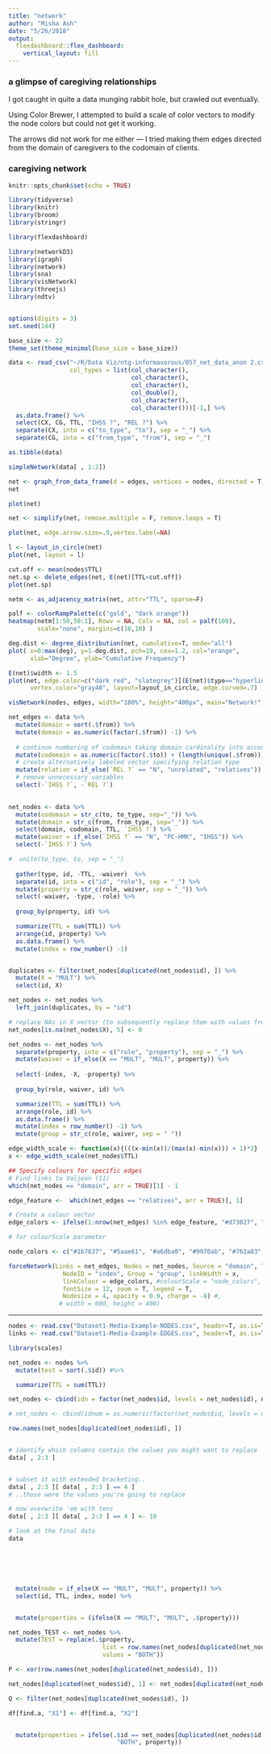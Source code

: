 ```yaml
---
title: "network"
author: "Misha Ash"
date: "5/26/2018"
output: 
  flexdashboard::flex_dashboard:
    vertical_layout: fill
---
```


### a glimpse of caregiving relationships
    
I got caught in quite a data munging rabbit hole, but crawled out eventually.

Using Color Brewer, I attempted to build a scale of color vectors to modify the node colors but could not get it working. 

The arrows did not work for me either — I tried making them edges directed from the domain of caregivers to the codomain of clients.

    
### caregiving network

```r
knitr::opts_chunk$set(echo = TRUE)

library(tidyverse)
library(knitr)
library(broom)
library(stringr)

library(flexdashboard)

library(networkD3)
library(igraph)
library(network)
library(sna)
library(visNetwork)
library(threejs)
library(ndtv)


options(digits = 3)
set.seed(144)

base_size <- 22
theme_set(theme_minimal(base_size = base_size))
```

```r
data <- read_csv("~/R/Data Viz/ntg-informavorous/057_net_data_anon 2.csv", col_names = TRUE,
                 col_types = list(col_character(), 
                                  col_character(), 
                                  col_character(),
                                  col_double(), 
                                  col_character(), 
                                  col_character()))[-1,] %>%
  as.data.frame() %>%
  select(CX, CG, TTL, "IHSS ?", "REL ?") %>%
  separate(CX, into = c("to_type", "to"), sep = "_") %>%
  separate(CG, into = c("from_type", "from"), sep = "_")

as.tibble(data)
```

```r
simpleNetwork(data[ , 1:2])
```

```r
net <- graph_from_data_frame(d = edges, vertices = nodes, directed = T) 
net

plot(net)

net <- simplify(net, remove.multiple = F, remove.loops = T) 

plot(net, edge.arrow.size=.9,vertex.label=NA)

l <- layout_in_circle(net)
plot(net, layout = l)

cut.off <- mean(nodes$TTL) 
net.sp <- delete_edges(net, E(net)[TTL<cut.off])
plot(net.sp) 

netm <- as_adjacency_matrix(net, attr="TTL", sparse=F)

palf <- colorRampPalette(c("gold", "dark orange")) 
heatmap(netm[1:50,50:1], Rowv = NA, Colv = NA, col = palf(100), 
        scale="none", margins=c(10,10) )

deg.dist <- degree_distribution(net, cumulative=T, mode="all")
plot( x=0:max(deg), y=1-deg.dist, pch=19, cex=1.2, col="orange", 
      xlab="Degree", ylab="Cumulative Frequency")

E(net)$width <- 1.5
plot(net, edge.color=c("dark red", "slategrey")[(E(net)$type=="hyperlink")+1],
      vertex.color="gray40", layout=layout_in_circle, edge.curved=.7)

visNetwork(nodes, edges, width="100%", height="400px", main="Network!")

```


```r
net_edges <- data %>%
  mutate(domain = sort(.$from)) %>% 
  mutate(domain = as.numeric(factor(.$from)) -1) %>%
  
  # continue numbering of codomain taking domain cardinality into account (reproduceably)
  mutate(codomain = as.numeric(factor(.$to)) + (length(unique(.$from))) - 1) %>%
  # create alternatively labeled vector specifying relation type
  mutate(relation = if_else(`REL ?` == "N", "unrelated", "relatives")) %>%
  # remove unnecessary variables
  select(-`IHSS ?`, -`REL ?`)
  

```

```r

net_nodes <- data %>%
  mutate(codomain = str_c(to, to_type, sep="_")) %>%
  mutate(domain = str_c(from, from_type, sep="_")) %>%
  select(domain, codomain, TTL, `IHSS ?`) %>%
  mutate(waiver = if_else(`IHSS ?` == "N", "PC-HMK", "IHSS")) %>%
  select(-`IHSS ?`) %>%

#  unite(to_type, to, sep = "_")
  
  gather(type, id, -TTL, -waiver)  %>%
  separate(id, into = c("id", "role"), sep = "_") %>%
  mutate(property = str_c(role, waiver, sep = "_")) %>%
  select(-waiver, -type, -role) %>%
  
  group_by(property, id) %>%

  summarize(TTL = sum(TTL)) %>%
  arrange(id, property) %>%
  as.data.frame() %>%
  mutate(index = row_number() -1)


duplicates <- filter(net_nodes[duplicated(net_nodes$id), ]) %>%
  mutate(X = "MULT") %>%
  select(id, X)

net_nodes <- net_nodes %>%
  left_join(duplicates, by = "id") 

# replace NAs in X vector (to subsequently replace them with values from property)
net_nodes[is.na(net_nodes$X), 5] <- 0

net_nodes <- net_nodes %>%
  separate(property, into = c("role", "property"), sep = "_") %>%
  mutate(waiver = if_else(X == "MULT", "MULT", property)) %>%
  
  select(-index, -X, -property) %>%
  
  group_by(role, waiver, id) %>%

  summarize(TTL = sum(TTL)) %>%
  arrange(role, id) %>%
  as.data.frame() %>%
  mutate(index = row_number() -1) %>%
  mutate(group = str_c(role, waiver, sep = " "))

```

```r

edge_width_scale <- function(x){(((x-min(x))/(max(x)-min(x))) + 1)*2}
x <- edge_width_scale(net_nodes$TTL)
```

```r

## Specify colours for specific edges
# Find links to Valjean (11)
which(net_nodes == "domain", arr = TRUE)[1] - 1

edge_feature <-  which(net_edges == "relatives", arr = TRUE)[, 1]

# Create a colour vector
edge_colors <- ifelse(1:nrow(net_edges) %in% edge_feature, "#d73027", "#fee08b")

```

```r
# for colourScale parameter

node_colors <- c("#1b7837", "#5aae61", "#a6dba0", "#9970ab", "#762a83", "#fdb863")
```

```r
forceNetwork(Links = net_edges, Nodes = net_nodes, Source = "domain", Target = "codomain",
               NodeID = "index", Group = "group", linkWidth = x,
               linkColour = edge_colors, #colourScale = "node_colors",
               fontSize = 12, zoom = T, legend = T,
               Nodesize = 4, opacity = 0.9, charge = -8) #, 
              # width = 600, height = 400)
```


---




```r
nodes <- read.csv("Dataset1-Media-Example-NODES.csv", header=T, as.is=T)
links <- read.csv("Dataset1-Media-Example-EDGES.csv", header=T, as.is=T)
```


```r
library(scales)

net_nodes <- nodes %>%
  mutate(test = sort(.$id)) #%>% 

  summarize(TTL = sum(TTL))

net_nodes <- cbind(idn = factor(net_nodes$id, levels = net_nodes$id), net_nodes)

# net_nodes <- cbind(idnum = as.numeric(factor(net_nodes$id, levels = net_nodes$id)) -1, net_nodes)


```

```r

row.names(net_nodes[duplicated(net_nodes$id), ])


# identify which columns contain the values you might want to replace
data[ , 2:3 ]


# subset it with extended bracketing..
data[ , 2:3 ][ data[ , 2:3 ] == 4 ]
# ..those were the values you're going to replace

# now overwrite 'em with tens
data[ , 2:3 ][ data[ , 2:3 ] == 4 ] <- 10

# look at the final data
data






  mutate(node = if_else(X == "MULT", "MULT", property)) %>%
  select(id, TTL, index, node) %>%


  mutate(properties = (ifelse(X == "MULT", "MULT", .$property)))

net_nodes_TEST <- net_nodes %>%
  mutate(TEST = replace(.$property, 
                          list = row.names(net_nodes[duplicated(net_nodes$id), ]), 
                          values = "BOTH"))

P <- xor(row.names(net_nodes[duplicated(net_nodes$id), ]))

net_nodes[duplicated(net_nodes$id), 1] <- net_nodes[duplicated(net_nodes$id), "BOTH"]

Q <- filter(net_nodes[duplicated(net_nodes$id), ])

df[find.a, "X1"] <- df[find.a, "X2"]


  mutate(properties = ifelse(.$id == net_nodes[duplicated(net_nodes$id), 2],
                              "BOTH", property))


```

